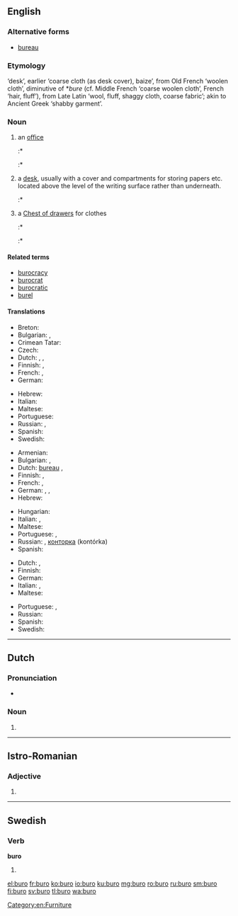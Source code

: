 ==English==

===Alternative forms===
* [[bureau]]

===Etymology===
{{etyl|fr|en}} {{term|bureau|lang=fr}} ‘desk’, earlier ‘coarse cloth (as desk cover), baize’, from Old French {{term|burel|lang=fro}} ‘woolen cloth’, diminutive of *''bure'' (cf. Middle French {{term|bure|lang=frm}} ‘coarse woolen cloth’, French {{term|bourre|lang=fr}} ‘hair, fluff’), from Late Latin {{term|burra|lang=la}} ‘wool, fluff, shaggy cloth, coarse fabric’; akin to Ancient Greek {{term||berberion}} ‘shabby garment’.

===Noun===
{{en-noun}}

# an [[office|office]]
#:* {{quote-web
|date=1998-05-13
|year=
|first=
|last=
|author=
|authorlink=
|title=More than 9000 Basotho Gold Miners Retrenched
|site=ANC Dailey News Briefing
|url=http://www.e-tools.co.za/newsbrief/1998/news0513
|archiveorg=2012-09-14
|accessdate=
|passage=… an employment '''buro''' said on Tuesday. The retrenchments took place between November last year and March 1998, the Employment '''Buro''' of Africa's regional manager, Chris Hechter said.
}}
#:* {{quote-web
|date=2008-02-19
|year=
|first=
|last=
|author=Alejandro López de Haro, Jr.
|authorlink=
|title=Fidel Castro Steps Down
|site=Ground Report
|url=http://www.groundreport.com/World/Fidel-Castro-Steps-Down/2855877
|archiveorg=
|accessdate=2012-09-14
|passage=… a member of both the council of ministers and the Cuban Communist Party's political '''buro'''.
}}
# a [[desk]], usually with a cover and compartments for storing papers etc. located above the level of the writing surface rather than underneath.
#:* {{quote-book
 |year=1902
 |year_published='''1998'''
 |edition=HTML
 |editor=
 |author=Bill Arp
 |title=From the Uncivil War to Date
 |chapter=
 |url=http://docsouth.unc.edu/fpn/arp/arp.html
 |genre=
 |publisher=Univ. of North Carolina
 |isbn=
 |page=
 |passage=Mrs. Arp opens her school and stands 'em up by the '''buro''' to say their lessons.
}}
# {{context|US|lang=en}} a [[chest of drawers#English|Chest of drawers]] for clothes
#:* {{quote-book
 |year=1885
 |year_published='''2005'''
 |edition=Online
 |editor=
 |author=Marietta Holley
 |title=Sweet Cicely
 |chapter=
 |url=http://www.gutenberg.org/dirs/etext05/swcic10.txt
 |genre=
 |publisher=The Gutenberg Project
 |isbn=
 |page=
 |passage=And I went up into the spare chamber, and sort o' fixed Philury's things to the best advantage; for I knew the neighbors would be in to look at 'em. And I was a standin' there as calm and happy as the '''buro''' or table, ...
}}
#:* {{quote-magazine
 |date=
 |year=1998
 |month=May
 |first=
 |last=
 |author=Phil D. Zimmerman
 |coauthors=
 |title=The Stratford, Connecticut, bureau table: A re-examination
 |volume=153
 |issue=5
 |page=740
 |magazine=Antiques
 |publisher=
 |issn=
 |url=
 |passage=One can only speculate about the appearance of the "New-fashion '''buro'''" advertised for sale in the Boaton Gazette of May 1, 1750.
}}

====Related terms====
* [[burocracy]]
* [[burocrat]]
* [[burocratic]]
* [[burel]]

====Translations====
{{trans-top|office}}
* Breton: {{t+|br|burev}}
* Bulgarian: {{t+|bg|кантора|f}}, {{t+|bg|бюро|n}}
* Crimean Tatar: {{t|crh|büro}}
* Czech: {{t+|cs|úřad|m}}
* Dutch: {{t+|nl|agentschap|n}}, {{t+|nl|kantoor|n}}, {{t+|nl|bureau|n}}
* Finnish: {{t+|fi|toimisto}}, {{t+|fi|virasto}}
* French: {{t+|fr|agence|f}}, {{t+|fr|bureau|m}}
* German: {{t+|de|Büro|n}}
{{trans-mid}}
* Hebrew: {{t|he|לשכה|f|tr=lishka}}
* Italian: {{t+|it|ufficio|m}}
* Maltese: {{t|mt|uffiċċju|m}}
* Portuguese: {{t+|pt|escritório|m}}
* Russian: {{t+|ru|бюро|n|tr=bjuró}}, {{t+|ru|контора|f|tr=kontóra}}
* Spanish: {{t+|es|oficina|f}}
* Swedish: {{t+|sv|byrå|c}}
{{trans-bottom}}

{{trans-top|desk}}
* Armenian: {{t|hy|գրասեղան|tr=graseġan}}
* Bulgarian: {{t+|bg|писалище|n}}, {{t+|bg|бюро|n}}
* Dutch: [[bureau#Dutch|bureau]] {{g|n}}, {{t|nl|bureel|n}}
* Finnish: {{t+|fi|työpöytä}}, {{t+|fi|kirjoituspöytä}}
* French: {{t+|fr|secrétaire|m}}, {{t+|fr|bureau|m}}
* German: {{t+|de|Sekretär|m}}, {{t+|de|Schreibtisch|m}}, {{t+|de|Büro|n}}
* Hebrew: {{t+|he|שולחן|sc=Hebr}}
{{trans-mid}}
* Hungarian: {{t|hu|szekreter}}
* Italian: {{t+|it|scrivania|f}}, {{t+|it|scrittoio|m}}
* Maltese: {{t|mt|skrivanija}}
* Portuguese: {{t+|pt|mesa}}, {{t+|pt|escrivaninha}}
* Russian: {{t+|ru|бюро|n|tr=bjuró}}, {{qualifier|colloquial}} [[конторка]] (kontórka) {{g|f}}
* Spanish: {{t|es|escritorio|m}}
{{trans-bottom}}

{{trans-top|chest of drawers for clothes}}
* Dutch: {{t|nl|kledingkast|f|m}}, {{t+|nl|kast|f|m}}
* Finnish: {{t+|fi|lipasto}}
* German: {{t+|de|Kommode|f}}
* Italian: {{t+|it|cassettone}}, {{t|it|comò}}
* Maltese: {{t|mt|burò}}
{{trans-mid}}
* Portuguese: {{t+|pt|cômoda|f}}, {{t|pt|cômodas|f-p}}
* Russian: {{t+|ru|комод|m|tr=komód}}
* Spanish: {{t+|es|cómoda|f}}
* Swedish: {{t+|sv|byrå|c}}
{{trans-bottom}}

[[Category:en:Furniture]]

----

==Dutch==

===Pronunciation===
* {{audio|Nl-buro.ogg|Audio|lang=nl}}

===Noun===
{{nl-noun|n|-'s|burootje}}

# {{nonstandard spelling of|bureau|lang=nl}}

----

==Istro-Romanian==

===Adjective===
{{head|ruo|adjective form|g=n}}

# {{neuter of|bur}}

----

==Swedish==

===Verb===
'''buro'''

# {{sv-verb-form-past|bära|plural of=bar}}

[[el:buro]]
[[fr:buro]]
[[ko:buro]]
[[io:buro]]
[[ku:buro]]
[[mg:buro]]
[[ro:buro]]
[[ru:buro]]
[[sm:buro]]
[[fi:buro]]
[[sv:buro]]
[[tl:buro]]
[[wa:buro]]